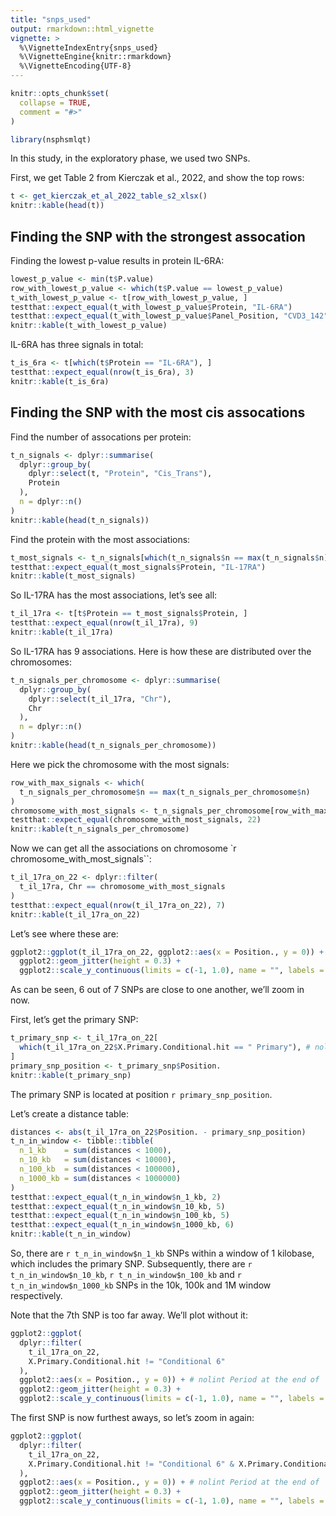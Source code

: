 ```yaml
---
title: "snps_used"
output: rmarkdown::html_vignette
vignette: >
  %\VignetteIndexEntry{snps_used}
  %\VignetteEngine{knitr::rmarkdown}
  %\VignetteEncoding{UTF-8}
---
```


```r
knitr::opts_chunk$set(
  collapse = TRUE,
  comment = "#>"
)
```

```r
library(nsphsmlqt)
```

In this study, in the exploratory phase, we used two SNPs.

First, we get Table 2 from Kierczak et al., 2022, and show the top rows:

```r
t <- get_kierczak_et_al_2022_table_s2_xlsx()
knitr::kable(head(t))
```


## Finding the SNP with the strongest assocation

Finding the lowest p-value results in protein IL-6RA:

```r
lowest_p_value <- min(t$P.value)
row_with_lowest_p_value <- which(t$P.value == lowest_p_value)
t_with_lowest_p_value <- t[row_with_lowest_p_value, ]
testthat::expect_equal(t_with_lowest_p_value$Protein, "IL-6RA")
testthat::expect_equal(t_with_lowest_p_value$Panel_Position, "CVD3_142")
knitr::kable(t_with_lowest_p_value)
```

IL-6RA has three signals in total:

```r
t_is_6ra <- t[which(t$Protein == "IL-6RA"), ]
testthat::expect_equal(nrow(t_is_6ra), 3)
knitr::kable(t_is_6ra)
```

## Finding the SNP with the most cis assocations

Find the number of assocations per protein:

```r
t_n_signals <- dplyr::summarise(
  dplyr::group_by(
    dplyr::select(t, "Protein", "Cis_Trans"), 
    Protein
  ), 
  n = dplyr::n()
)
knitr::kable(head(t_n_signals))
```

Find the protein with the most associations:

```r
t_most_signals <- t_n_signals[which(t_n_signals$n == max(t_n_signals$n)), ]
testthat::expect_equal(t_most_signals$Protein, "IL-17RA")
knitr::kable(t_most_signals)
```

So IL-17RA has the most associations, let's see all:

```r
t_il_17ra <- t[t$Protein == t_most_signals$Protein, ]
testthat::expect_equal(nrow(t_il_17ra), 9)
knitr::kable(t_il_17ra)
```

So IL-17RA has 9 associations. 
Here is how these are distributed over the chromosomes:

```r
t_n_signals_per_chromosome <- dplyr::summarise(
  dplyr::group_by(
    dplyr::select(t_il_17ra, "Chr"), 
    Chr
  ), 
  n = dplyr::n()
)
knitr::kable(head(t_n_signals_per_chromosome))
```

Here we pick the chromosome with the most signals:

```r
row_with_max_signals <- which(
  t_n_signals_per_chromosome$n == max(t_n_signals_per_chromosome$n)
)
chromosome_with_most_signals <- t_n_signals_per_chromosome[row_with_max_signals, ]$Chr
testthat::expect_equal(chromosome_with_most_signals, 22)
knitr::kable(t_n_signals_per_chromosome)
```

Now we can get all the associations on 
chromosome `r chromosome_with_most_signals``:

```r
t_il_17ra_on_22 <- dplyr::filter(
  t_il_17ra, Chr == chromosome_with_most_signals
)
testthat::expect_equal(nrow(t_il_17ra_on_22), 7)
knitr::kable(t_il_17ra_on_22)
```

Let's see where these are:

```r
ggplot2::ggplot(t_il_17ra_on_22, ggplot2::aes(x = Position., y = 0)) + # nolint period at the end of 'Position', as in original data
  ggplot2::geom_jitter(height = 0.3) + 
  ggplot2::scale_y_continuous(limits = c(-1, 1.0), name = "", labels = NULL)
```

As can be seen, 6 out of 7 SNPs are close to one another,
we'll zoom in now.

First, let's get the primary SNP:

```r
t_primary_snp <- t_il_17ra_on_22[ 
  which(t_il_17ra_on_22$X.Primary.Conditional.hit == " Primary"), # nolint extra space in 'Primary', as in original data
]
primary_snp_position <- t_primary_snp$Position.
knitr::kable(t_primary_snp)
```

The primary SNP is located at position `r primary_snp_position`.

Let's create a distance table:

```r
distances <- abs(t_il_17ra_on_22$Position. - primary_snp_position)
t_n_in_window <- tibble::tibble(
  n_1_kb    = sum(distances < 1000),
  n_10_kb   = sum(distances < 10000),
  n_100_kb  = sum(distances < 100000),
  n_1000_kb = sum(distances < 1000000)
)
testthat::expect_equal(t_n_in_window$n_1_kb, 2)
testthat::expect_equal(t_n_in_window$n_10_kb, 5)
testthat::expect_equal(t_n_in_window$n_100_kb, 5)
testthat::expect_equal(t_n_in_window$n_1000_kb, 6)
knitr::kable(t_n_in_window)
```

So, there are `r t_n_in_window$n_1_kb` SNPs within a window
of 1 kilobase, which includes the primary SNP.
Subsequently, there are `r t_n_in_window$n_10_kb`,
`r t_n_in_window$n_100_kb` and `r t_n_in_window$n_1000_kb`
SNPs in the 10k, 100k and 1M window respectively.

Note that the 7th SNP is too far away. We'll plot without it:

```r
ggplot2::ggplot(
  dplyr::filter(
    t_il_17ra_on_22, 
    X.Primary.Conditional.hit != "Conditional 6"
  ),
  ggplot2::aes(x = Position., y = 0)) + # nolint Period at the end of 'Position', as in original data
  ggplot2::geom_jitter(height = 0.3) + 
  ggplot2::scale_y_continuous(limits = c(-1, 1.0), name = "", labels = NULL)
```

The first SNP is now furthest aways, so let's zoom in again:

```r
ggplot2::ggplot(
  dplyr::filter(
    t_il_17ra_on_22, 
    X.Primary.Conditional.hit != "Conditional 6" & X.Primary.Conditional.hit != "Conditional 5"
  ),
  ggplot2::aes(x = Position., y = 0)) + # nolint Period at the end of 'Position', as in original data
  ggplot2::geom_jitter(height = 0.3) + 
  ggplot2::scale_y_continuous(limits = c(-1, 1.0), name = "", labels = NULL)
```
